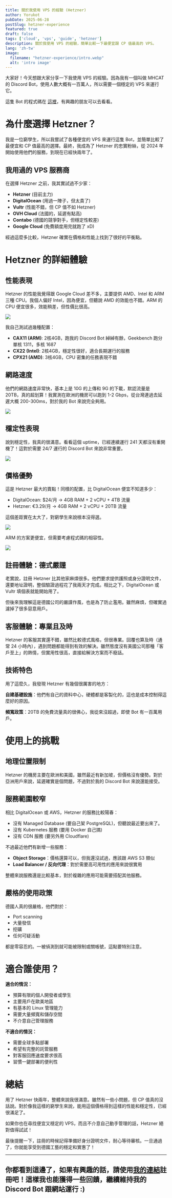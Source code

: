 ```yaml
---
title: 關於我使用 VPS 的經驗 (Hetzner)
author: Yorukot
pubDate: 2025-06-28
postSlug: hetzner-experience
featured: true
draft: false
tags: ['cloud', 'vps', 'guide', 'hetzner']
description: 關於我使用 VPS 的經驗，簡單比較一下最便宜跟 CP 值最高的 VPS。
lang: 'zh-tw'
image:
  filename: "hetzner-experience/intro.webp"
  alt: 'intro image'
---
```


大家好！今天想跟大家分享一下我使用 VPS 的經驗。因為我有一個叫做 MHCAT 的 Discord Bot，使用人數大概有一百萬人，所以需要一個穩定的 VPS 來運行它。

這隻 Bot 的程式碼在 [這裡](https://github.com/Yorukot/old-MHCAT)，有興趣的朋友可以去看看。

# 為什麼選擇 Hetzner？

我是一位窮學生，所以我嘗試了各種便宜的 VPS 來運行這隻 Bot，並簡單比較了最便宜和 CP 值最高的選擇。最終，我成為了 Hetzner 的忠實粉絲，從 2024 年開始使用他們的服務，到現在已經快兩年了。

## 我用過的 VPS 服務商

在選擇 Hetzner 之前，我其實試過不少家：
- **Hetzner** (目前主力)
- **DigitalOcean** (用過一陣子，但太貴了)
- **Vultr** (性能不錯，但 CP 值不如 Hetzner)
- **OVH Cloud** (法國的，延遲有點高)
- **Contabo** (德國的競爭對手，但穩定性較差)
- **Google Cloud** (免費額度用完就跑了 xD)

經過這麼多比較，Hetzner 確實在價格和性能上找到了很好的平衡點。

# Hetzner 的詳細體驗

## 性能表現

Hetzner 的性能我覺得跟 Google Cloud 差不多，主要提供 AMD、Intel 和 ARM 三種 CPU。我個人偏好 Intel，因為便宜，但聽說 AMD 的效能也不錯。ARM 的 CPU 便宜很多，效能稍差，但性價比很高。

![](../../../assets/blog/hetzner-experience/hetzner-cpu-type.webp)

我自己測試過幾種配置：
- **CAX11 (ARM)**: 2核4GB，跑我的 Discord Bot 綽綽有餘，Geekbench 跑分單核 1311，多核 1687
- **CX22 (Intel)**: 2核4GB，穩定性很好，適合長期運行的服務
- **CPX21 (AMD)**: 3核4GB，CPU 密集的任務表現不錯

## 網路速度

他們的網路速度非常快，基本上是 10G 的上傳和 9G 的下載，默認流量是 20TB，真的超划算！我實測在歐洲的機房可以跑到 1-2 Gbps，從台灣連過去延遲大概 200-300ms，對於我的 Bot 來說完全夠用。

![](../../../assets/blog/hetzner-experience/network-speed.webp)

## 穩定性表現

說到穩定性，我真的很滿意。看看這個 uptime，已經連續運行 241 天都沒有重開機了！這對於需要 24/7 運行的 Discord Bot 來說非常重要。

![](../../../assets/blog/hetzner-experience/uptime.webp)

## 價格優勢

這是 Hetzner 最大的賣點！同樣的配置，比 DigitalOcean 便宜不知道多少：
- DigitalOcean: $24/月 → 4GB RAM + 2 vCPU + 4TB 流量
- Hetzner: €3.29/月 → 4GB RAM + 2 vCPU + 20TB 流量

這個差距實在太大了，對窮學生來說根本沒得選。

![](../../../assets/blog/hetzner-experience/hetzner-amd-intel-price.webp)

ARM 的方案更便宜，但需要考慮程式碼的相容性。

![](../../../assets/blog/hetzner-experience/hetzner-arm-price.webp)

## 註冊體驗：德式嚴謹

老實說，註冊 Hetzner 比其他家麻煩很多。他們要求提供護照或身分證明文件，還要地址證明，整個驗證過程花了我兩天才完成。相比之下，DigitalOcean 或 Vultr 填個表就能開始用了。

但後來我理解這是德國公司的嚴謹作風，也是為了防止濫用。雖然麻煩，但確實過濾掉了很多惡意用戶。

## 客服體驗：專業且及時

Hetzner 的客服其實還不錯，雖然比較德式風格，但很專業。回覆也算及時（通常 24 小時內），遇到問題都能得到有效的解決。雖然態度沒有美國公司那種「客戶至上」的熱情，但實用性很高，直接給解決方案而不廢話。


## 技術特色

用了這麼久，我發現 Hetzner 有幾個很厲害的地方：

**自建基礎設施**：他們有自己的資料中心，硬體都是客製化的，這也是成本控制得這麼好的原因。

**頻寬政策**：20TB 的免費流量真的很佛心，我從來沒超過，即使 Bot 有一百萬用戶。

# 使用上的挑戰

## 地理位置限制

Hetzner 的機房主要在歐洲和美國，雖然最近有新加坡，但價格沒有優勢。對於亞洲用戶來說，延遲確實是個問題，不過對於我的 Discord Bot 來說還能接受。

## 服務範圍較窄

相比 DigitalOcean 或 AWS，Hetzner 的服務比較陽春：
- 沒有 Managed Database (要自己架 PostgreSQL)，但聽說最近要出來了。
- 沒有 Kubernetes 服務 (要用 Docker 自己搞)
- 沒有 CDN 服務 (要另外用 Cloudflare)

不過最近他們有新增一些服務：
- **Object Storage**：價格還算可以，但我還沒試過，應該跟 AWS S3 類似
- **Load Balancer / 反向代理**：對於需要高可用性的應用來說很實用

整體來說服務還是比較基本，對於複雜的應用可能需要搭配其他服務。

## 嚴格的使用政策

德國人真的很嚴格，他們對於：
- Port scanning
- 大量發信
- 挖礦
- 任何可疑活動

都是零容忍的。一被偵測到就可能被限制或關帳號，這點要特別注意。

# 適合誰使用？

**適合的情況：**
- 預算有限的個人開發者或學生
- 主要用戶在歐美地區
- 有基本的 Linux 管理能力
- 需要大量頻寬和儲存空間
- 不介意自己管理服務

**不適合的情況：**
- 需要全球多點部署
- 希望有完整的託管服務
- 對客服回應速度要求很高
- 習慣一鍵部署的便利性

# 總結

用了 Hetzner 快兩年，整體來說我很滿意。雖然有一些小問題，但 CP 值真的沒話說。對於像我這樣的窮學生來說，能用這個價格得到這樣的性能和穩定性，已經很滿足了。

如果你也在尋找便宜又穩定的 VPS，而且不介意自己動手管理的話，Hetzner 絕對值得試試！

最後提醒一下，註冊的時候記得準備好身分證明文件，耐心等待審核。一旦通過了，你就能享受到德國工藝的穩定和實惠了！

---

## 你都看到這邊了，如果有興趣的話，請使用[我的連結](https://hetzner.cloud/?ref=sNdQv6wHdiDR)註冊吧！這樣我也能獲得一些回饋，繼續維持我的 Discord Bot 跟網站運行 :)
